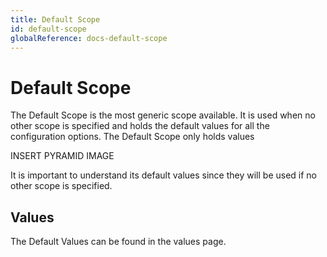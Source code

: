 ```yaml
---
title: Default Scope
id: default-scope
globalReference: docs-default-scope
---
```


# Default Scope

The Default Scope is the most generic scope available. It is used when no other scope is specified and holds the default
values for all the configuration options. The Default Scope only holds values

INSERT PYRAMID IMAGE

It is important to understand its default values since they will be used if no
other scope is specified.

## Values

The Default Values can be found in the values page.
